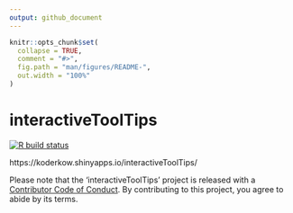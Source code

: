 ```yaml
---
output: github_document
---
```


<!-- README.md is generated from README.Rmd. Please edit that file -->

```r
knitr::opts_chunk$set(
  collapse = TRUE,
  comment = "#>",
  fig.path = "man/figures/README-",
  out.width = "100%"
)
```

# interactiveToolTips

<!-- badges: start -->
[![R build status](https://github.com/KoderKow/interactiveToolTips/workflows/R-CMD-check/badge.svg)](https://github.com/KoderKow/interactiveToolTips/actions)
<!-- badges: end -->

https://koderkow.shinyapps.io/interactiveToolTips/

Please note that the 'interactiveToolTips' project is released with a
[Contributor Code of Conduct](CODE_OF_CONDUCT.md).
By contributing to this project, you agree to abide by its terms.
